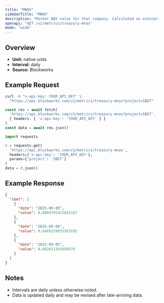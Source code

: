 ```yaml
---
title: "MNAV"
sidebarTitle: "MNAV"
description: "Market NAV value for that company. Calculated as enterprise value / NAV"
openapi: "GET /v1/metrics/treasury-mnav"
mode: "wide"
---
```


## Overview

- **Unit:** native units
- **Interval:** daily
- **Source:** Blockworks

## Example Request

<CodeGroup>

```bash cURL
curl -H "x-api-key: YOUR_API_KEY" \
  "https://api.blockworks.com/v1/metrics/treasury-mnav?project=SBET"
```

```typescript TypeScript
const res = await fetch(
  'https://api.blockworks.com/v1/metrics/treasury-mnav?project=SBET',
  { headers: { 'x-api-key': 'YOUR_API_KEY' } }
)
const data = await res.json()
```

```python Python
import requests

r = requests.get(
  'https://api.blockworks.com/v1/metrics/treasury-mnav',
  headers={'x-api-key': 'YOUR_API_KEY'},
  params={'project': 'SBET'}
)
data = r.json()
```

</CodeGroup>

## Example Response

```json
{
  "sbet": [
    {
      "date": "2025-09-09",
      "value": 0.8804795422841187
    },
    {
      "date": "2025-09-08",
      "value": 0.8469229835363192
    },
    {
      "date": "2025-09-05",
      "value": 0.802611265850576
    }
  ]
}
```

## Notes
- Intervals are daily unless otherwise noted.
- Data is updated daily and may be revised after late-arriving data.